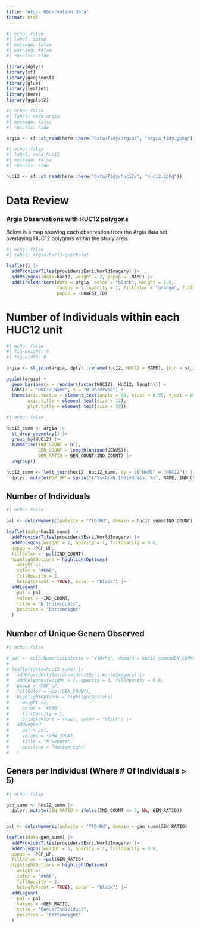 ```yaml
---
title: "Argia Observation Data"
format: html
---
```


```r
#| echo: false
#| label: setup
#| message: false
#| warning: false
#| results: hide

library(dplyr)
library(sf)
library(geojsonsf)
library(glue)
library(leaflet)
library(here)
library(ggplot2)
```

```r
#| echo: false
#| label: read-argia
#| message: false
#| results: hide

argia <- sf::st_read(here::here("Data/Tidy/argia/", "argia_tidy.gpkg"))
```

```r
#| echo: false
#| label: read-huc12
#| message: false
#| results: hide

huc12 <- sf::st_read(here::here("Data/Tidy/huc12/", "huc12.gpkg"))
```

# Data Review

### Argia Observations with HUC12 polygons

Below is a map showing each observation from the Argia data set overlaying HUC12 polygons within the study area.

```r
#| echo: false
#| label: argia-huc12-quickplot

leaflet() |> 
  addProviderTiles(providers$Esri.WorldImagery) |> 
  addPolygons(data=huc12, weight = 2, popup = ~NAME) |> 
  addCircleMarkers(data = argia, color = "black", weight = 1.5,
                   radius = 5, opacity = 1, fillColor = "orange", fillOpacity = 1,
                   popup = ~LOWEST_ID)

```

# Number of Individuals within each HUC12 unit

```r
#| echo: false
#| fig-height: 8
#| fig-width: 8

argia <- st_join(argia, dplyr::rename(huc12, HUC12 = NAME), join = st_intersects)

ggplot(argia) +
  geom_bar(aes(x = reorder(factor(HUC12), HUC12, length))) +
  labs(x = "HUC12 Name", y = "N Observed") +
  theme(axis.text.x = element_text(angle = 90, hjust = 0.95, vjust = 0.2, size = 14),
        axis.title = element_text(size = 17),
        plot.title = element_text(size = 19))
```

```r
#| echo: false

huc12_summ <- argia |> 
  st_drop_geometry() |> 
  group_by(HUC12) |>
  summarise(IND_COUNT = n(),
            GEN_COUNT = length(unique(GENUS)),
            GEN_RATIO = GEN_COUNT/IND_COUNT) |> 
  ungroup()

huc12_summ <- left_join(huc12, huc12_summ, by = c("NAME" = "HUC12")) |> 
  dplyr::mutate(POP_UP = sprintf("%s<br>N Indivduals: %s", NAME, IND_COUNT))

```

## Number of Individuals

```r
#| echo: false

pal <- colorNumeric(palette = "YlOrRd", domain = huc12_summ$IND_COUNT)

leaflet(data=huc12_summ) |> 
  addProviderTiles(providers$Esri.WorldImagery) |> 
  addPolygons(weight = 1, opacity = 1, fillOpacity = 0.8,
  popup = ~POP_UP,
  fillColor = ~pal(IND_COUNT),
  highlightOptions = highlightOptions(
    weight =2,
    color = "#666",
    fillOpacity = 1,
    bringToFront = TRUE), color = "black") |> 
  addLegend(
    pal = pal,
    values = ~IND_COUNT,
    title = "N Individuals",
    position = "bottomright"
  )
```

## Number of Unique Genera Observed

```r
#| echo: false

# pal <- colorNumeric(palette = "YlOrRd", domain = huc12_summ$GEN_COUNT)
# 
# leaflet(data=huc12_summ) |>
#   addProviderTiles(providers$Esri.WorldImagery) |>
#   addPolygons(weight = 1, opacity = 1, fillOpacity = 0.8,
#   popup = ~POP_UP,
#   fillColor = ~pal(GEN_COUNT),
#   highlightOptions = highlightOptions(
#     weight =2,
#     color = "#666",
#     fillOpacity = 1,
#     bringToFront = TRUE), color = "black") |>
#   addLegend(
#     pal = pal,
#     values = ~GEN_COUNT,
#     title = "N Genera",
#     position = "bottomright"
#   )
```

## Genera per Individual (Where \# Of Individuals \> 5)

```r
#| echo: false

gen_summ <- huc12_summ |>
  dplyr::mutate(GEN_RATIO = ifelse(IND_COUNT <= 5, NA, GEN_RATIO))


pal <- colorNumeric(palette = "YlOrRd", domain = gen_summ$GEN_RATIO)

leaflet(data=gen_summ) |>
  addProviderTiles(providers$Esri.WorldImagery) |>
  addPolygons(weight = 1, opacity = 1, fillOpacity = 0.8,
  popup = ~POP_UP,
  fillColor = ~pal(GEN_RATIO),
  highlightOptions = highlightOptions(
    weight =2,
    color = "#666",
    fillOpacity = 1,
    bringToFront = TRUE), color = "black") |>
  addLegend(
    pal = pal,
    values = ~GEN_RATIO,
    title = "Genus/Individual",
    position = "bottomright"
  )

```
